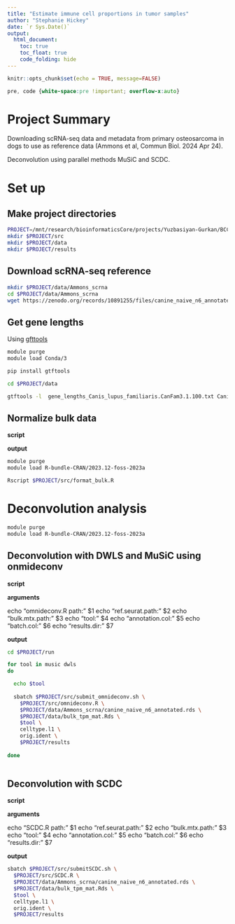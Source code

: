 ```yaml
---
title: "Estimate immune cell proportions in tumor samples"
author: "Stephanie Hickey"
date: `r Sys.Date()`
output: 
  html_document:
    toc: true
    toc_float: true
    code_folding: hide
---
```


```r
knitr::opts_chunk$set(echo = TRUE, message=FALSE)
```

```css
pre, code {white-space:pre !important; overflow-x:auto}
```

# Project Summary

Downloading scRNA-seq data and metadata from primary osteosarcoma in dogs to use as reference data (Ammons et al, Commun Biol. 2024 Apr 24).

Deconvolution using parallel methods MuSiC and SCDC.

# Set up

## Make project directories
```bash
PROJECT=/mnt/research/bioinformaticsCore/projects/Yuzbasiyan-Gurkan/BCC119_vyg_deconvolution
mkdir $PROJECT/src
mkdir $PROJECT/data
mkdir $PROJECT/results
```

## Download scRNA-seq reference 
```bash
mkdir $PROJECT/data/Ammons_scrna
cd $PROJECT/data/Ammons_scrna
wget https://zenodo.org/records/10891255/files/canine_naive_n6_annotated.rds
```

## Get gene lengths

Using [gfttools](http://www.genemine.org/gtftools.php) 
```bash
module purge
module load Conda/3

pip install gtftools

cd $PROJECT/data

gtftools -l  gene_lengths_Canis_lupus_familiaris.CanFam3.1.100.txt Canis_lupus_familiaris.CanFam3.1.100.gtf
```

## Normalize bulk data

**script**

**output**


```bash
module purge
module load R-bundle-CRAN/2023.12-foss-2023a

Rscript $PROJECT/src/format_bulk.R
```

# Deconvolution analysis

```bash
module purge
module load R-bundle-CRAN/2023.12-foss-2023a
```

## Deconvolution with DWLS and MuSiC using onmideconv

**script**

**arguments**

echo "omnideconv.R path:" $1
echo "ref.seurat.path:" $2
echo "bulk.mtx.path:" $3
echo "tool:" $4
echo "annotation.col:" $5
echo "batch.col:" $6
echo "results.dir:" $7

**output**

```bash
cd $PROJECT/run

for tool in music dwls 
do

  echo $tool
  
  sbatch $PROJECT/src/submit_omnideconv.sh \
    $PROJECT/src/omnideconv.R \
    $PROJECT/data/Ammons_scrna/canine_naive_n6_annotated.rds \
    $PROJECT/data/bulk_tpm_mat.Rds \
    $tool \
    celltype.l1 \
    orig.ident \
    $PROJECT/results
  
done
  
```

## Deconvolution with SCDC

**script**

**arguments**

echo "SCDC.R path:" $1
echo "ref.seurat.path:" $2
echo "bulk.mtx.path:" $3
echo "tool:" $4
echo "annotation.col:" $5
echo "batch.col:" $6
echo "results.dir:" $7

**output**

```bash

sbatch $PROJECT/src/submitSCDC.sh \
  $PROJECT/src/SCDC.R \
  $PROJECT/data/Ammons_scrna/canine_naive_n6_annotated.rds \
  $PROJECT/data/bulk_tpm_mat.Rds \
  $tool \
  celltype.l1 \
  orig.ident \
  $PROJECT/results
    
```



